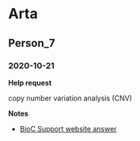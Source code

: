 # Arta

## Person_7

### 2020-10-21

**Help request**

copy number variation analysis (CNV)

**Notes**

* [BioC Support website answer](https://support.bioconductor.org/p/134876/#134917)



